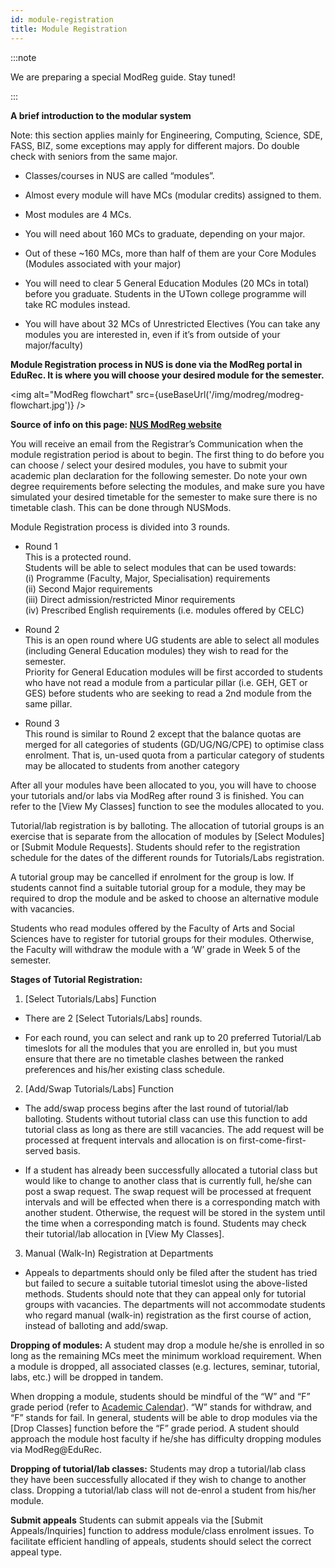 ```yaml
---
id: module-registration
title: Module Registration
---
```



:::note

We are preparing a special ModReg guide. Stay tuned!

:::


**A brief introduction to the modular system**

 Note: this section applies mainly for Engineering, Computing, Science, SDE, FASS, BIZ, some exceptions may apply for different majors. Do double check with seniors from the same major.
-   Classes/courses in NUS are called “modules”.
    
-   Almost every module will have MCs (modular credits) assigned to them.
    
-   Most modules are 4 MCs.
    
-   You will need about 160 MCs to graduate, depending on your major.
    
-   Out of these ~160 MCs, more than half of them are your Core Modules (Modules associated with your major)
    
-   You will need to clear 5 General Education Modules (20 MCs in total) before you graduate. Students in the UTown college programme will take RC modules instead.
    
-   You will have about 32 MCs of Unrestricted Electives (You can take any modules you are interested in, even if it’s from outside of your major/faculty)



**Module Registration process in NUS is done via the ModReg portal in EduRec. It is where you will choose your desired module for the semester.**

<img alt="ModReg flowchart" src={useBaseUrl('/img/modreg/modreg-flowchart.jpg')} />

**Source of info on this page: [NUS ModReg website](https://www.nus.edu.sg/ModReg/using_modreg_undergraduate.html)**

You will receive an email from the Registrar’s Communication when the module registration period is about to begin. The first thing to do before you can choose / select your desired modules, you have to submit your academic plan declaration for the following semester. Do note your own degree requirements before selecting the modules, and make sure you have simulated your desired timetable for the semester to make sure there is no timetable clash. This can be done through NUSMods.

  

Module Registration process is divided into 3 rounds.

-   Round 1  
    This is a protected round.  
    Students will be able to select modules that can be used towards:  
    (i) Programme (Faculty, Major, Specialisation) requirements  
    (ii) Second Major requirements  
    (iii) Direct admission/restricted Minor requirements  
    (iv) Prescribed English requirements (i.e. modules offered by CELC)  
      
    
-   Round 2  
    This is an open round where UG students are able to select all modules (including General Education modules) they wish to read for the semester.  
    Priority for General Education modules will be first accorded to students who have not read a module from a particular pillar (i.e. GEH, GET or GES) before students who are seeking to read a 2nd module from the same pillar.
    

-   Round 3  
    This round is similar to Round 2 except that the balance quotas are merged for all categories of students (GD/UG/NG/CPE) to optimise class enrolment. That is, un-used quota from a particular category of students may be allocated to students from another category
    

After all your modules have been allocated to you, you will have to choose your tutorials and/or labs via ModReg after round 3 is finished. You can refer to the [View My Classes] function to see the modules allocated to you.

  

Tutorial/lab registration is by balloting. The allocation of tutorial groups is an exercise that is separate from the allocation of modules by [Select Modules] or [Submit Module Requests]. Students should refer to the registration schedule for the dates of the different rounds for Tutorials/Labs registration.

A tutorial group may be cancelled if enrolment for the group is low. If students cannot find a suitable tutorial group for a module, they may be required to drop the module and be asked to choose an alternative module with vacancies.

Students who read modules offered by the Faculty of Arts and Social Sciences have to register for tutorial groups for their modules. Otherwise, the Faculty will withdraw the module with a ‘W’ grade in Week 5 of the semester.

**Stages of Tutorial Registration:**

1. [Select Tutorials/Labs] Function

-   There are 2 [Select Tutorials/Labs] rounds.
    
-   For each round, you can select and rank up to 20 preferred Tutorial/Lab timeslots for all the modules that you are enrolled in, but you must ensure that there are no timetable clashes between the ranked preferences and his/her existing class schedule.
    

2. [Add/Swap Tutorials/Labs] Function

-   The add/swap process begins after the last round of tutorial/lab balloting. Students without tutorial class can use this function to add tutorial class as long as there are still vacancies. The add request will be processed at frequent intervals and allocation is on first-come-first-served basis.
    
-   If a student has already been successfully allocated a tutorial class but would like to change to another class that is currently full, he/she can post a swap request. The swap request will be processed at frequent intervals and will be effected when there is a corresponding match with another student. Otherwise, the request will be stored in the system until the time when a corresponding match is found. Students may check their tutorial/lab allocation in [View My Classes].
    

3. Manual (Walk-In) Registration at Departments

-   Appeals to departments should only be filed after the student has tried but failed to secure a suitable tutorial timeslot using the above-listed methods. Students should note that they can appeal only for tutorial groups with vacancies. The departments will not accommodate students who regard manual (walk-in) registration as the first course of action, instead of balloting and add/swap.
    

**Dropping of modules:**
A student may drop a module he/she is enrolled in so long as the remaining MCs meet the minimum workload requirement. When a module is dropped, all associated classes (e.g. lectures, seminar, tutorial, labs, etc.) will be dropped in tandem.

When dropping a module, students should be mindful of the “W” and “F” grade period (refer to [Academic Calendar](https://www.nus.edu.sg/registrar/calendar.html)). “W” stands for withdraw, and “F” stands for fail. In general, students will be able to drop modules via the [Drop Classes] function before the “F” grade period. A student should approach the module host faculty if he/she has difficulty dropping modules via ModReg@EduRec.

**Dropping of tutorial/lab classes:**
Students may drop a tutorial/lab class they have been successfully allocated if they wish to change to another class. Dropping a tutorial/lab class will not de-enrol a student from his/her module.

**Submit appeals**
Students can submit appeals via the [Submit Appeals/Inquiries] function to address module/class enrolment issues. To facilitate efficient handling of appeals, students should select the correct appeal type.
